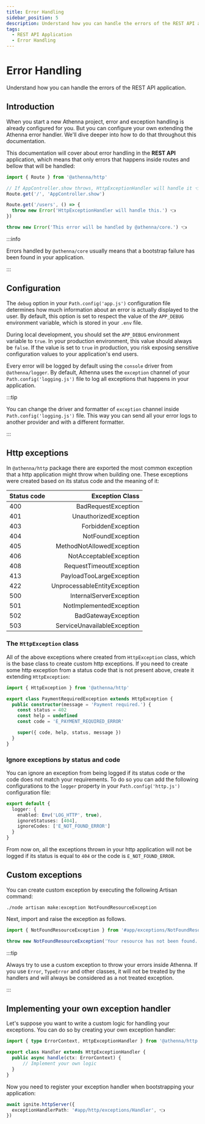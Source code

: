 ```yaml
---
title: Error Handling
sidebar_position: 5
description: Understand how you can handle the errors of the REST API application.
tags:
  - REST API Application
  - Error Handling
---
```


# Error Handling

Understand how you can handle the errors of the REST API application.

## Introduction

When you start a new Athenna project, error and exception
handling is already configured for you. But you can configure
your own extending the Athenna error handler. We'll dive deeper 
into how to do that throughout this documentation.

This documentation will cover about error handling in the **REST API**
application, which means that only errors that happens inside 
routes and bellow that will be handled:

```typescript title="Path.routes('http.js')"
import { Route } from '@athenna/http'

// If AppController.show throws, HttpExceptionHandler will handle it 👈
Route.get('/', 'AppController.show')

Route.get('/users', () => {
  throw new Error('HttpExceptionHandler will handle this.') 👈
})

throw new Error('This error will be handled by @athenna/core.') 👈
```

:::info

Errors handled by `@athenna/core` usually means that a 
bootstrap failure has been found in your application.

:::

## Configuration

The `debug` option in your `Path.config('app.js')` configuration
file determines how much information about an error is
actually displayed to the user. By default, this option is
set to respect the value of the `APP_DEBUG` environment
variable, which is stored in your `.env` file.

During local development, you should set the `APP_DEBUG`
environment variable to `true`. In your production
environment, this value should always be `false`. If the
value is set to `true` in production, you risk exposing
sensitive configuration values to your application's end
users.

Every error will be logged by default using the `console`
driver from `@athenna/logger`. By default, Athenna uses the
`exception` channel of your `Path.config('logging.js')` file to log
all exceptions that happens in your application.

:::tip

You can change the driver and formatter of `exception`
channel inside `Path.config('logging.js')` file. This way you can
send all your error logs to another provider and with
a different formatter.

:::

## Http exceptions

In `@athenna/http` package there are exported the most
common exception that a http application might throw when
building one. These exceptions were created based on its
status code and the meaning of it:

| Status code |              Exception Class |
|:------------|-----------------------------:|
| 400         |          BadRequestException |
| 401         |        UnauthorizedException |
| 403         |           ForbiddenException |
| 404         |            NotFoundException |
| 405         |    MethodNotAllowedException |
| 406         |       NotAcceptableException |
| 408         |      RequestTimeoutException |
| 413         |     PayloadTooLargeException |
| 422         | UnprocessableEntityException |
| 500         |      InternalServerException |
| 501         |      NotImplementedException |
| 502         |          BadGatewayException |
| 503         |  ServiceUnavailableException |

### The `HttpException` class

All of the above exceptions where created from
`HttpException` class, which is the base class to create
custom http exceptions. If you need to create some http
exception from a status code that is not present above,
create it extending `HttpException`:

```typescript
import { HttpException } from '@athenna/http'

export class PaymentRequiredException extends HttpException {
  public constructor(message = 'Payment required.') {
    const status = 402
    const help = undefined
    const code = 'E_PAYMENT_REQUIRED_ERROR'

    super({ code, help, status, message })
  }
}
```

### Ignore exceptions by status and code

You can ignore an exception from being logged if its status
code or the code does not match your requirements. To do so
you can add the following configurations to the `logger`
property in your `Path.config('http.js')` configuration file:

```typescript
export default {
  logger: {
    enabled: Env('LOG_HTTP', true),
    ignoreStatuses: [404],
    ignoreCodes: ['E_NOT_FOUND_ERROR']
  }
}
```

From now on, all the exceptions thrown in your http
application will not be logged if its status is equal
to `404` or the code is `E_NOT_FOUND_ERROR`.

## Custom exceptions

You can create custom exception by executing the following
Artisan command:

```shell
./node artisan make:exception NotFoundResourceException
```

Next, import and raise the exception as follows.

```typescript
import { NotFoundResourceException } from '#app/exceptions/NotFoundResourceException'

throw new NotFoundResourceException('Your resource has not been found.')
```

:::tip

Always try to use a custom exception to throw your errors
inside Athenna. If you use `Error`, `TypeError` and other
classes, it will not be treated by the handlers and will
always be considered as a not treated exception.

:::

## Implementing your own exception handler

Let's suppose you want to write a custom logic for handling
your exceptions. You can do so by creating your own
exception handler:

```typescript title="app/http/exceptions/Handler.ts"
import { type ErrorContext, HttpExceptionHandler } from '@athenna/http'

export class Handler extends HttpExceptionHandler {
  public async handle(ctx: ErrorContext) {
      // Implement your own logic
  }
}
```

Now you need to register your exception handler when 
bootstrapping your application:

```typescript filename="Path.bootstrap('main.js')"
await ignite.httpServer({
  exceptionHandlerPath: '#app/http/exceptions/Handler', 👈
})
```
